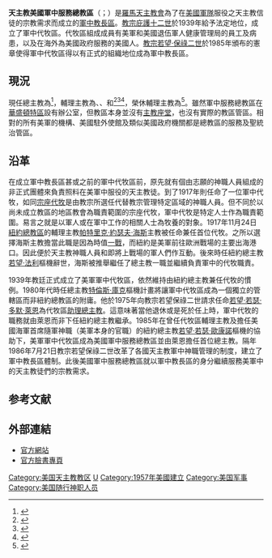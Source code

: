 {{Multiple issues|
{{refimprove|time=2019-01-23T10:44:01+00:00}}
{{Primarysources|time=2020-01-02T13:30:03+00:00}}
}}
{{Infobox diocese
|jurisdiction=
| name = 美國軍中服務總教區
| latin = Fœderatarum Civitatum Americæ Septemtrionalis
| border = catholic
| local = Archdiocese for the Military Services, USA
| image =
| coat_of_arms = Roman Catholic Archdiocese for the Military Services, USA.svg
| coat_of_arms_size = 200px
| coat_of_arms_caption = 總教區牧徽
<!---- Locations ---->
| country = 美國
| metropolitan =
| territory =
| province =
| coordinates = {{coord|38.935399|-76.992086}}
| area_km2 =
| population =
| population_as_of =
| catholics = <!-- Number of Catholics in the diocese -->
| catholics_percent =
| parishes =
| churches = <!-- Number of churches in the diocese -->
| congregations = <!-- Number of congregations in the diocese -->
| schools = <!-- Number of church supported schools in the diocese -->
| members = <!-- Number of members in the diocese -->
| location = 美國
<!---- Information ---->
| denomination = [[羅馬天主教|羅馬天主教]]
| rite = [[羅馬禮|羅馬禮]]
| established = 1957年9月8日（{{age|1957|9|8}}年）
| cathedral =
| cocathedral =
| patron =
| priests = <!-- Number of priests in the diocese -->
<!---- Current leadership ---->
| pope = {{Incumbent pope}}
| leadership = 總主教
| archbishop = {{link-en|弟茂德·博吉李奧|Timothy Broglio|弟茂德·P·博吉李奧}}
| coadjutor =
| auxiliary = {{link-en|F·利則·斯賓塞|F. Richard Spencer}}<br />{{link-en|尼爾·布克翁|Neal Buckon}}<br />{{link-en|若瑟·L·科菲|Joseph L. Coffey}}<br />{{link-en|威廉·默姆|William Muhm}}
| emeritus = {{link-en|利則·希金斯|Richard Higgins|利則·伯萊登·希金斯}}（榮休輔理主教）
<!---- Map ---->
| map =
| map_alt =
| map_caption =
<!---- Website ---->
| website = [https://www.milarch.org/ 總教區官方網站]
| footnotes =
}}
'''天主教美國軍中服務總教區'''（{{lang-la|Fœderatarum Civitatum Americæ Septemtrionalis}}；{{lang-en|Roman Catholic Archdiocese for the Military Services, USA}}）是[[羅馬天主教會|羅馬天主教會]]為了在[[美國軍事|美國軍隊]]服役之天主教信徒的宗教需求而成立的[[軍中教長區|軍中教長區]]。[[教宗庇護十二世|教宗庇護十二世]]於1939年給予法定地位，成立了軍中代牧區。代牧區組成成員有美軍和美國退伍軍人健康管理局的員工及病患，以及在海外為美國政府服務的美國人。[[教宗若望·保祿二世|教宗若望·保祿二世]]於1985年頒布的憲章使得軍中代牧區得以有正式的組織地位成為軍中教長區。

==現況==
現任總主教為{{link-en|弟茂德·博吉李奧|Timothy Broglio|弟茂德·P·博吉李奧}}<ref>{{cite web |title=Archbishop Timothy P. Broglio, J.C.D. |url=https://www.milarch.org/archbishop/ |publisher=Archdiocese for the Military Services, USA |accessdate=2020-01-02 |archiveurl=https://web.archive.org/web/20200102131812/https://www.milarch.org/archbishop/ |archivedate=2020-01-02 |language=en |dead-url=no }}</ref>，輔理主教為{{link-en|F·利則·斯賓塞|F. Richard Spencer}}、{{link-en|尼爾·布克翁|Neal Buckon}}、{{link-en|若瑟·L·科菲|Joseph L. Coffey}}和{{link-en|威廉·默姆|William Muhm}}<ref>{{cite press release |title=RINUNCE E NOMINE, 22.05.2010 |url=https://press.vatican.va/content/salastampa/it/bollettino/pubblico/2010/05/22/0335/00755.html |publisher=Sala Stampa della Santa Sede |accessdate=2019-07-15 |archiveurl=https://web.archive.org/web/20190715080041/https://press.vatican.va/content/salastampa/it/bollettino/pubblico/2010/05/22/0335/00755.html |archivedate=2019-07-15 |language=it |date=2010-05-22 |dead-url=no }}</ref><ref>{{cite press release |title=RINUNCE E NOMINE, 03.01.2011 |url=https://press.vatican.va/content/salastampa/it/bollettino/pubblico/2011/01/03/0004/00006.html |publisher=Sala Stampa della Santa Sede |accessdate=2019-07-15 |archiveurl=https://web.archive.org/web/20190715080159/https://press.vatican.va/content/salastampa/it/bollettino/pubblico/2011/01/03/0004/00006.html |archivedate=2019-07-15 |language=it |date=2011-01-03 |dead-url=no }}</ref><ref>{{cite press release |title=Resignations and Appointments, 22.01.2019 |url=https://press.vatican.va/content/salastampa/en/bollettino/pubblico/2019/01/22/190122a.html |publisher=Holy See Press Office |accessdate=2019-07-15 |archiveurl=https://web.archive.org/web/20190715080236/https://press.vatican.va/content/salastampa/en/bollettino/pubblico/2019/01/22/190122a.html |archivedate=2019-07-15 |language=en |date=2019-01-22 |dead-url=no }}</ref>，榮休輔理主教為{{link-en|利則·希金斯|Richard Higgins|利則·伯萊登·希金斯}}<ref>{{cite press release |title=Rinunce e nomine (continuazione), 02.01.2020 |url=https://press.vatican.va/content/salastampa/it/bollettino/pubblico/2020/01/02/0004/00006.html |publisher=Sala Stampa della Santa Sede |accessdate=2020-01-02 |archiveurl=https://web.archive.org/web/20200102132350/https://press.vatican.va/content/salastampa/it/bollettino/pubblico/2020/01/02/0004/00006.html |archivedate=2020-01-02 |language=it |date=2020-01-02 |dead-url=no }}</ref>。雖然軍中服務總教區在[[華盛頓特區|華盛頓特區]]設有辦公室，但教區本身並沒有[[主教座堂|主教座堂]]，也沒有實際的教區管區。相對的所有美軍的機構、美國駐外使館及類似美國政府機關都是總教區的服務及聖統治管區。

==沿革==
在成立軍中教長區甚或之前的軍中代牧區前，原先就有個由志願的神職人員組成的非正式團體來負責照料在美軍中服役的天主教徒。到了1917年則任命了一位軍中代牧，如同[[宗座代牧區|宗座代牧]]是由教宗所選任代替教宗管理特定區域的神職人員。但不同於以尚未成立教區的地區教會為職責範圍的宗座代牧，軍中代牧是特定人士作為職責範圍。易言之就是以軍人或在軍中工作的相關人士為牧養的對象。1917年11月24日[[天主教紐約總教區|紐約總教區]]的輔理主教[[帕特里克·約瑟夫·海斯|帕特里克·約瑟夫·海斯]]主教被任命兼任首位代牧。之所以選擇海斯主教擔當此職是因為時值[[一戰|一戰]]，而紐約是美軍前往歐洲戰場的主要出海港口。因此便於天主教神職人員和即將上戰場的軍人們作互動。後來時任紐約總主教[[若望·法利|若望·法利]]樞機辭世，海斯被推舉繼任了總主教一職並繼續負責軍中的代牧職責。

1939年教廷正式成立了美軍軍中代牧區，依然維持由紐約總主教兼任代牧的慣例。1980年代時任總主教[[特倫斯·庫克|特倫斯·庫克]]樞機計畫將讓軍中代牧區成為一個獨立的管轄區而非紐約總教區的附庸。他於1975年向教宗若望保祿二世請求任命[[若望·若瑟·多默·萊恩|若望·若瑟·多默·萊恩]]為代牧區[[助理主教|助理總主教]]。這意味著當他退休或是死於任上時，軍中代牧的職務就由萊恩而非下任紐約總主教繼承。1985年在曾任代牧區輔理主教及擔任美國海軍首席隨軍神職（美軍本身的官職）的紐約總主教[[若望·若瑟·歐康諾|若望·若瑟·歐康諾]]樞機的協助下，美軍軍中代牧區成為美國軍中服務總教區並由萊恩擔任首位總主教。隔年1986年7月21日教宗若望保祿二世改革了各國天主教軍中神職管理的制度，建立了軍中教長區體制。此後美國軍中服務總教區就以軍中教長區的身分繼續服務美軍中的天主教徒們的宗教需求。

==参考文献==
{{reflist}}

==外部連結==
*[https://www.milarch.org/ 官方網站] {{Wayback|url=https://www.milarch.org/ |date=20210217050828 }}{{En}}
*[https://www.facebook.com/milarchusa 官方臉書專頁] {{Wayback|url=https://www.facebook.com/milarchusa |date=20201128104515 }}{{En}}

{{美國天主教教區}}

[[Category:美国天主教教区|Category:美国天主教教区]]
[[Category:軍中教長區|U]]
[[Category:1957年美國建立|Category:1957年美國建立]]
[[Category:美国军事|Category:美国军事]]
[[Category:美国随行神职人员|Category:美国随行神职人员]]